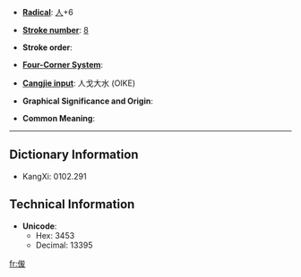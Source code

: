 * '''[[Index:Chinese radical| Radical]]''': [[Index:Chinese radical/人|人]]+6

* '''[[Index:Chinese total strokes|Stroke number]]''': [[Index:Chinese total strokes/8|8]]

* '''Stroke order''': 

* '''[[Index:Chinese four corner|Four-Corner System]]''': 

* '''[[Index:Chinese Cangjie|Cangjie input]]''': 人戈大水 (OIKE)

* '''Graphical Significance and Origin''': 

* '''Common Meaning''': 

----

== Dictionary Information ==

* KangXi: 0102.291

== Technical Information ==

* '''Unicode''':
** Hex: 3453
** Decimal: 13395

[[fr:㑓]]